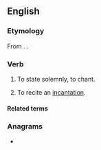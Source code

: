 ==English==

===Etymology===
{{PIE root|en|keh₂n}}
From {{bor|en|la|incantō}}. {{doublet|en|enchant}}.

===Verb===
{{en-verb}}

# {{lb|en|rare}} To state solemnly, to chant.
# To recite an [[incantation]].

====Related terms====
{{rootsee|en|keh₂n}}

===Anagrams===
* {{anagrams|en|a=acinnt|Cantin|cannit|tannic|tin can}}